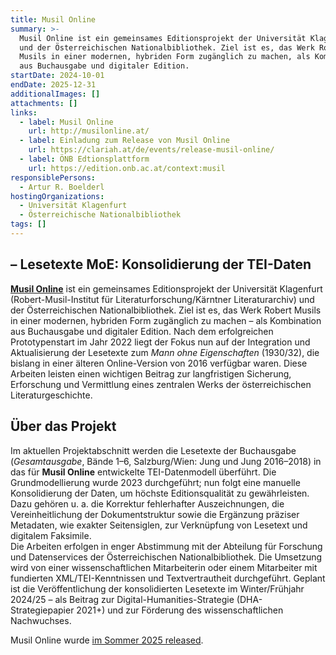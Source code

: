 ```yaml
---
title: Musil Online
summary: >-
  Musil Online ist ein gemeinsames Editionsprojekt der Universität Klagenfurt
  und der Österreichischen Nationalbibliothek. Ziel ist es, das Werk Robert
  Musils in einer modernen, hybriden Form zugänglich zu machen, als Kombination
  aus Buchausgabe und digitaler Edition. 
startDate: 2024-10-01
endDate: 2025-12-31
additionalImages: []
attachments: []
links:
  - label: Musil Online
    url: http://musilonline.at/
  - label: Einladung zum Release von Musil Online
    url: https://clariah.at/de/events/release-musil-online/
  - label: ÖNB Edtionsplattform
    url: https://edition.onb.ac.at/context:musil
responsiblePersons:
  - Artur R. Boelderl
hostingOrganizations:
  - Universität Klagenfurt
  - Österreichische Nationalbibliothek
tags: []
---
```

## **– Lesetexte MoE: Konsolidierung der TEI-Daten**

[**Musil Online**](http://musilonline.at/) ist ein gemeinsames Editionsprojekt der Universität Klagenfurt (Robert-Musil-Institut für Literaturforschung/Kärntner Literaturarchiv) und der Österreichischen Nationalbibliothek. Ziel ist es, das Werk Robert Musils in einer modernen, hybriden Form zugänglich zu machen – als Kombination aus Buchausgabe und digitaler Edition. Nach dem erfolgreichen Prototypenstart im Jahr 2022 liegt der Fokus nun auf der Integration und Aktualisierung der Lesetexte zum *Mann ohne Eigenschaften* (1930/32), die bislang in einer älteren Online-Version von 2016 verfügbar waren. Diese Arbeiten leisten einen wichtigen Beitrag zur langfristigen Sicherung, Erforschung und Vermittlung eines zentralen Werks der österreichischen Literaturgeschichte.

## Über das Projekt

Im aktuellen Projektabschnitt werden die Lesetexte der Buchausgabe (*Gesamtausgabe*, Bände 1–6, Salzburg/Wien: Jung und Jung 2016–2018) in das für **Musil Online** entwickelte TEI-Datenmodell überführt. Die Grundmodellierung wurde 2023 durchgeführt; nun folgt eine manuelle Konsolidierung der Daten, um höchste Editionsqualität zu gewährleisten. Dazu gehören u. a. die Korrektur fehlerhafter Auszeichnungen, die Vereinheitlichung der Dokumentstruktur sowie die Ergänzung präziser Metadaten, wie exakter Seitensiglen, zur Verknüpfung von Lesetext und digitalem Faksimile.\
Die Arbeiten erfolgen in enger Abstimmung mit der Abteilung für Forschung und Datenservices der Österreichischen Nationalbibliothek. Die Umsetzung wird von einer wissenschaftlichen Mitarbeiterin oder einem Mitarbeiter mit fundierten XML/TEI-Kenntnissen und Textvertrautheit durchgeführt. Geplant ist die Veröffentlichung der konsolidierten Lesetexte im Winter/Frühjahr 2024/25 – als Beitrag zur Digital-Humanities-Strategie (DHA-Strategiepapier 2021+) und zur Förderung des wissenschaftlichen Nachwuchses.

Musil Online wurde [im Sommer 2025 released](https://clariah.at/de/events/release-musil-online/).
